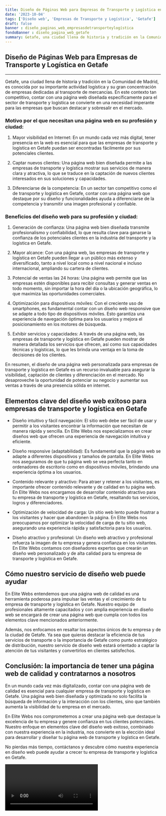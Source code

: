 ```yaml
---
title: Diseño de Páginas Web para Empresas de Transporte y Logística en Getafe
date: '2023-10-04'
tags: ['Diseño web', 'Empresas de Transporte y Logística', 'Getafe']
draft: false
banner : diseño_paginas_web_empresasdetransporteylogística
fondoBanner : diseño_pagina_web_getafe
summary: Getafe, una ciudad llena de historia y tradición en la Comunidad de Madrid, es conocida por su importante actividad logística y su gran concentración de empresas dedicadas al transporte de mercancías. En este contexto tan competitivo, contar con una página web diseñada específicamente para el sector de transporte y logística se convierte en una necesidad imperante para las empresas que buscan destacar y sobresalir en el mercado.
---
```


## **Diseño de Páginas Web para Empresas de Transporte y Logística en Getafe**
---

Getafe, una ciudad llena de historia y tradición en la Comunidad de Madrid, es conocida por su importante actividad logística y su gran concentración de empresas dedicadas al transporte de mercancías. En este contexto tan competitivo, contar con una página web diseñada específicamente para el sector de transporte y logística se convierte en una necesidad imperante para las empresas que buscan destacar y sobresalir en el mercado.

### **Motivo por el que necesitan una página web en su profesión y ciudad:**

1. Mayor visibilidad en Internet: En un mundo cada vez más digital, tener presencia en la web es esencial para que las empresas de transporte y logística en Getafe puedan ser encontradas fácilmente por sus potenciales clientes.

2. Captar nuevos clientes: Una página web bien diseñada permite a las empresas de transporte y logística mostrar sus servicios de manera clara y atractiva, lo que se traduce en la captación de nuevos clientes interesados en sus soluciones y capacidades.

3. Diferenciarse de la competencia: En un sector tan competitivo como el de transporte y logística en Getafe, contar con una página web que destaque por su diseño y funcionalidades ayuda a diferenciarse de la competencia y transmitir una imagen profesional y confiable.

### **Beneficios del diseño web para su profesión y ciudad:**

1. Generación de confianza: Una página web bien diseñada transmite profesionalismo y confiabilidad, lo que resulta clave para ganarse la confianza de los potenciales clientes en la industria del transporte y la logística en Getafe.

2. Mayor alcance: Con una página web, las empresas de transporte y logística en Getafe pueden llegar a un público más extenso y diversificado, tanto a nivel local como a nivel nacional e incluso internacional, ampliando su cartera de clientes.

3. Potencial de ventas las 24 horas: Una página web permite que las empresas estén disponibles para recibir consultas y generar ventas en todo momento, sin importar la hora del día o la ubicación geográfica, lo que maximiza las oportunidades comerciales.

4. Optimización para dispositivos móviles: Con el creciente uso de smartphones, es fundamental contar con un diseño web responsive que se adapte a todo tipo de dispositivos móviles. Esto garantiza una experiencia de navegación óptima para los usuarios y mejora el posicionamiento en los motores de búsqueda.

5. Exhibir servicios y capacidades: A través de una página web, las empresas de transporte y logística en Getafe pueden mostrar de manera detallada los servicios que ofrecen, así como sus capacidades técnicas y logísticas, lo que les brinda una ventaja en la toma de decisiones de los clientes.

En resumen, el diseño de una página web personalizada para empresas de transporte y logística en Getafe es un recurso invaluable para asegurar la visibilidad, captación de clientes y diferenciación en el mercado. No desaproveche la oportunidad de potenciar su negocio y aumentar sus ventas a través de una presencia sólida en internet.

<GifSeo />

<Cta />

## Elementos clave del diseño web exitoso para empresas de transporte y logística en Getafe

- Diseño intuitivo y fácil navegación: El sitio web debe ser fácil de usar y permitir a los visitantes encontrar la información que necesitan de manera rápida y sencilla. En Elite Webs nos especializamos en crear diseños web que ofrecen una experiencia de navegación intuitiva y eficiente.

- Diseño responsive (adaptabilidad): Es fundamental que la página web se adapte a diferentes dispositivos y tamaños de pantalla. En Elite Webs nos aseguramos de que tu página web se vea perfecta tanto en ordenadores de escritorio como en dispositivos móviles, brindando una experiencia óptima a los usuarios.

- Contenido relevante y atractivo: Para atraer y retener a los visitantes, es importante ofrecer contenido relevante y de calidad en tu página web. En Elite Webs nos encargamos de desarrollar contenido atractivo para tu empresa de transporte y logística en Getafe, resaltando tus servicios, logros y diferenciadores.

- Optimización de velocidad de carga: Un sitio web lento puede frustrar a los visitantes y hacer que abandonen la página. En Elite Webs nos preocupamos por optimizar la velocidad de carga de tu sitio web, asegurando una experiencia rápida y satisfactoria para los usuarios.

- Diseño atractivo y profesional: Un diseño web atractivo y profesional refuerza la imagen de tu empresa y genera confianza en los visitantes. En Elite Webs contamos con diseñadores expertos que crearán un diseño web personalizado y de alta calidad para tu empresa de transporte y logística en Getafe.

## Cómo nuestro servicio de diseño web puede ayudar

En Elite Webs entendemos que una página web de calidad es una herramienta poderosa para impulsar las ventas y el crecimiento de tu empresa de transporte y logística en Getafe. Nuestro equipo de profesionales altamente capacitados y con amplia experiencia en diseño web se encargará de crear una página web que cumpla con todos los elementos clave mencionados anteriormente.

Además, nos enfocamos en resaltar los aspectos únicos de tu empresa y de la ciudad de Getafe. Ya sea que quieras destacar la eficiencia de tus servicios de transporte o la importancia de Getafe como punto estratégico de distribución, nuestro servicio de diseño web estará orientado a captar la atención de tus visitantes y convertirlos en clientes satisfechos.

## Conclusión: la importancia de tener una página web de calidad y contratarnos a nosotros

En un mundo cada vez más digitalizado, contar con una página web de calidad es esencial para cualquier empresa de transporte y logística en Getafe. Una página web bien diseñada y optimizada no solo facilita la búsqueda de información y la interacción con los clientes, sino que también aumenta la visibilidad de tu empresa en el mercado.

En Elite Webs nos comprometemos a crear una página web que destaque la excelencia de tu empresa y genere confianza en tus clientes potenciales. Nuestro enfoque en elementos clave del diseño web exitoso, combinado con nuestra experiencia en la industria, nos convierte en la elección ideal para desarrollar y diseñar tu página web de transporte y logística en Getafe.

No pierdas más tiempo, contáctanos y descubre cómo nuestra experiencia en diseño web puede ayudar a crecer tu empresa de transporte y logística en Getafe.

<Video />

<CtaBot job='Empresas de Transporte y Logística' city='Getafe'/>

<Gmaps query='Getafe+españa+maps' />